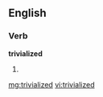 ==English==

===Verb===
'''trivialized'''

# {{past of|[[trivialize]]}}

[[mg:trivialized]]
[[vi:trivialized]]
